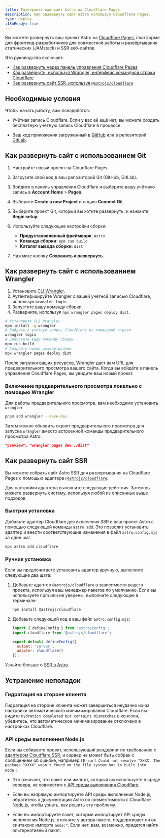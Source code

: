 ```yaml
---
title: Разверните ваш сайт Astro на Cloudflare Pages
description: Как развернуть сайт Astro используя Cloudflare Pages.
type: deploy
i18nReady: true
---
```


Вы можете развернуть ваш проект Astro на [Cloudflare Pages](https://pages.cloudflare.com/), платформе для фронтенд-разработчиков для совместной работы и развёртывания статических (JAMstack) и SSR веб-сайтов.

Это руководство включает:

- [Как развернуть через панель управления Cloudflare Pages](#как-развернуть-сайт-с-использованием-git)
- [Как развернуть, используя Wrangler, интерфейс командной строки Cloudflare](#как-развернуть-сайт-с-использованием-wrangler)
- [Как развернуть сайт SSR, используя `@astrojs/cloudflare`](#как-развернуть-сайт-ssr)


## Необходимые условия 

Чтобы начать работу, вам понадобятся:

- Учётная запись Cloudflare. Если у вас её ещё нет, вы можете создать бесплатную учётную запись Cloudflare в процессе.

- Ваш код приложения загруженный в [GitHub](https://github.com/) или в репозиторий [GitLab](https://about.gitlab.com/).


## Как развернуть сайт с использованием Git

1. Настройте новый проект на Cloudflare Pages.
2. Загрузите свой код в ваш репозиторий Git (GitHub, GitLab).
3. Войдите в панель управления Cloudflare и выберите вашу учётную запись в **Account Home** > **Pages**.
4. Выберите **Create a new Project** и опцию **Connect Git**.
5. Выберите проект Git, который вы хотите развернуть, и нажмите **Begin setup**.
6. Используйте следующие настройки сборки:

    - **Предустановленный фреймворк**: `Astro`
    - **Команда сборки:** `npm run build`
    - **Каталог вывода сборки:** `dist`

7. Нажмите кнопку **Сохранить и развернуть**.

## Как развернуть сайт с использованием Wrangler

1. Установите [CLI Wrangler](https://developers.cloudflare.com/workers/wrangler/get-started/).
2. Аутентифицируйте Wrangler с вашей учётной записью Cloudflare, используя `wrangler login`.
3. Запустите вашу команду сборки.
4. Разверните, используя `npx wrangler pages deploy dist`.

```bash
# Установите CLI Wrangler
npm install -g wrangler
# Войдите в учётную запись Cloudflare из командной строки
wrangler login
# Запустите вашу команду сборки
npm run build
# Создайте новое развертывание
npx wrangler pages deploy dist
```

После загрузки ваших ресурсов, Wrangler даст вам URL для предварительного просмотра вашего сайта. Когда вы войдёте в панель управления Cloudflare Pages, вы увидите ваш новый проект.

### Включение предварительного просмотра локально с помощью Wrangler

Для работы предварительного просмотра, вам необходимо установить `wrangler`

```bash
pnpm add wrangler --save-dev
```

Затем можно обновить скрипт предварительного просмотра для запуска `wrangler` вместо встроенной команды предварительного просмотра Astro:


```json title="package.json"
"preview": "wrangler pages dev ./dist"
```

## Как развернуть сайт SSR

Вы можете собрать сайт Astro SSR для развертывания на Cloudflare Pages с помощью адаптера [`@astrojs/cloudflare`](/ru/guides/integrations-guide/cloudflare/).

Для настройки адаптера выполните следующие действия. Затем вы можете развернуть систему, используя любой из описанных выше подходов.

### Быстрая установка

Добавьте адаптер Cloudflare для включения SSR в ваш проект Astro с помощью следующей команды `astro add`. Это позволит установить адаптер и внести соответствующие изменения в файл `astro.config.mjs` за один шаг.

```bash
npx astro add cloudflare
```

### Ручная установка

Если вы предпочитаете установить адаптер вручную, выполните следующие два шага:

1. Добавьте адаптер `@astrojs/cloudflare` в зависимости вашего проекта, используя ваш менеджер пакетов по умолчанию. Если вы используете npm или не уверены, выполните следующее в терминале:

    ```bash
    npm install @astrojs/cloudflare
    ```

2. Добавьте следующий код в ваш файл `astro.config.mjs`:

    ```js title="astro.config.mjs" ins={2, 5-6}
    import { defineConfig } from 'astro/config';
    import cloudflare from '@astrojs/cloudflare';

    export default defineConfig({
      output: 'server',
      adapter: cloudflare()
    });
    ```

<ReadMore>Узнайте больше о [SSR в Astro](/ru/guides/on-demand-rendering/).</ReadMore>

## Устранение неполадок

### Гидратация на стороне клиента

Гидратация на стороне клиента может завершиться неудачно из-за настройки автоматического минимизирования Cloudflare. Если вы видите `Hydration completed but contains mismatches` в консоли, убедитесь, что автоматическое минимизирование отключено в настройках Cloudflare.

### API среды выполнения Node.js

Если вы собираете проект, использующий рендеринг по требованию с [адаптером Cloudflare SSR](/ru/guides/integrations-guide/cloudflare/), и сервер не может быть собран с сообщением об ошибке, например `[Error] Could not resolve "XXXX. The package "XXXX" wasn't found on the file system but is built into node.`:

- Это означает, что пакет или импорт, который вы используете в среде сервера, не совместим с [API среды выполнения Cloudflare](https://developers.cloudflare.com/workers/runtime-apis/nodejs/). 

- Если вы напрямую импортируете API среды выполнения Node.js, обратитесь к документации Astro по совместимости с Cloudflare [Node.js](/ru/guides/integrations-guide/cloudflare/#nodejs-compatibility), чтобы узнать, как решить эту проблему.

- Если вы импортируете пакет, который импортирует API среды исполнения Node.js, уточните у автора пакета, поддерживает ли он синтаксис импорта `node:*`. Если нет, вам, возможно, придется найти альтернативный пакет.
